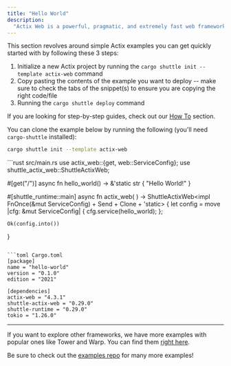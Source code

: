 ```yaml
---
title: "Hello World"
description:
  "Actix Web is a powerful, pragmatic, and extremely fast web framework for Rust."
---
```


This section revolves around simple Actix examples you can get quickly started with by following these 3 steps:
1. Initialize a new Actix project by running the `cargo shuttle init --template actix-web` command
2. Copy pasting the contents of the example you want to deploy -- make sure to check the tabs of the snippet(s) to ensure you are copying the right code/file
3. Running the `cargo shuttle deploy` command

<Tip>If you are looking for step-by-step guides, check out our [How To](../tutorials) section.</Tip>

You can clone the example below by running the following (you'll need `cargo-shuttle` installed):
```bash
cargo shuttle init --template actix-web 
```

<CodeGroup>
```rust src/main.rs
use actix_web::{get, web::ServiceConfig};
use shuttle_actix_web::ShuttleActixWeb;

#[get("/")]
async fn hello_world() -> &'static str {
    "Hello World!"
}

#[shuttle_runtime::main]
async fn actix_web(
) -> ShuttleActixWeb<impl FnOnce(&mut ServiceConfig) + Send + Clone + 'static> {
    let config = move |cfg: &mut ServiceConfig| {
        cfg.service(hello_world);
    };

    Ok(config.into())
}
```

```toml Cargo.toml
[package]
name = "hello-world"
version = "0.1.0"
edition = "2021"

[dependencies]
actix-web = "4.3.1"
shuttle-actix-web = "0.29.0"
shuttle-runtime = "0.29.0"
tokio = "1.26.0"
```
</CodeGroup>

---

<Tip> If you want to explore other frameworks, we have more examples with popular ones like Tower and Warp. You can find them [right here](../examples/other). </Tip>

<Tip> Be sure to check out the [examples repo](https://github.com/shuttle-hq/shuttle-examples) for many more examples! </Tip>

